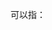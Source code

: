 '''{{PAGENAMEBASE}}'''可以指：
{{PRC admin/disambig|45/09/23/201/000|45/10/29/104/000}}
{{disambig|cat=三字中国镇名消歧义}}